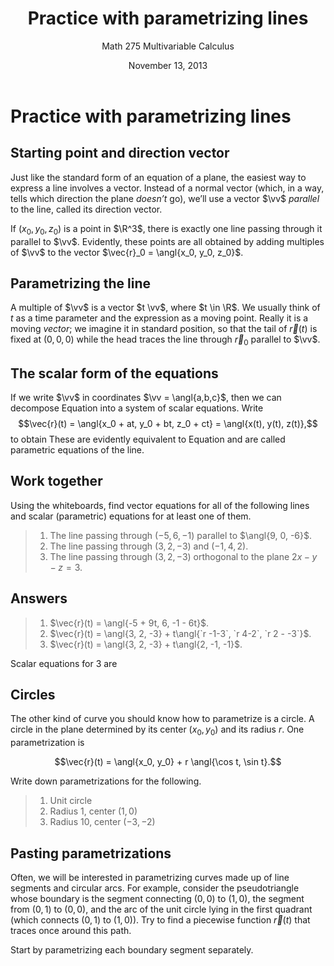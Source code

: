 % Practice with parametrizing lines
% Math 275 Multivariable Calculus
% November 13, 2013

# Practice with parametrizing lines

## Starting point and direction vector

Just like the standard form of an equation of a plane, the easiest way to express a line involves a vector. Instead of a normal vector (which, in a way, tells which direction the plane *doesn't* go), we'll use a vector $\vv$ *parallel* to the line, called its direction vector.

If $(x_0, y_0, z_0)$ is a point in $\R^3$, there is exactly one line passing through it parallel to $\vv$. Evidently, these points are all obtained by adding multiples of $\vv$ to the vector $\vec{r}_0 = \angl{x_0, y_0, z_0}$.

## Parametrizing the line

A multiple of $\vv$ is a vector $t \vv$, where $t \in \R$. We usually think of $t$ as a time parameter and the expression
\begin{equation} \label{eq:vecline}
\vec{r}(t) = \vec{r}_0 + t \vv 
\end{equation}
as a moving point. Really it is a moving *vector*; we imagine it in standard position, so that the tail of $\vec{r}(t)$ is fixed at $(0,0,0)$ while the head traces the line through $\vec{r}_0$ parallel to $\vv$.

## The scalar form of the equations

If we write $\vv$ in coordinates $\vv = \angl{a,b,c}$, then we can decompose Equation \ref{eq:vecline} into a system of scalar equations. Write 
$$\vec{r}(t) = \angl{x_0 + at, y_0 + bt, z_0 + ct} = \angl{x(t), y(t), z(t)},$$ to obtain
\begin{align*}
    x(t) &= x_0 + at \\
    y(t) &= y_0 + bt \\
    z(t) &= z_0 + ct \\
\end{align*}
These are evidently equivalent to Equation \ref{eq:vecline} and are called  parametric equations of the line.

## Work together

Using the whiteboards, find vector equations for all of the following lines and scalar (parametric) equations for at least one of them.

> 1. The line passing through $(-5, 6, -1)$ parallel to $\angl{9, 0, -6}$.
> 2. The line passing through $(3, 2, -3)$ and $(-1, 4, 2)$.
> 3. The line passing through $(3, 2, -3)$ orthogonal to the plane $2x-y-z=3$.


## Answers

> 1. $\vec{r}(t) = \angl{-5 + 9t, 6, -1 - 6t}$.
> 2. $\vec{r}(t) = \angl{3, 2, -3} + t\angl{`r -1-3`, `r 4-2`, `r 2 - -3`}$.
> 3. $\vec{r}(t) = \angl{3, 2, -3} + t\angl{2, -1, -1}$.

Scalar equations for 3 are
\begin{align*}
    x(t) &= 3 + 2t \\
    y(t) &= 2 - t \\
    z(t) &= -3 -t. 
\end{align*}

## Circles

The other kind of curve you should know how to parametrize is a circle. A circle in the plane determined by its center $(x_0, y_0)$ and its radius $r$. One parametrization is

$$\vec{r}(t) = \angl{x_0, y_0} + r \angl{\cos t, \sin t}.$$

Write down parametrizations for the following.

> 1. Unit circle
> 2. Radius $1$, center $(1,0)$
> 3. Radius $10$, center $(-3, -2)$

## Pasting parametrizations

Often, we will be interested in parametrizing curves made up of line segments and circular arcs. For example, consider the pseudotriangle whose boundary is the segment connecting $(0,0)$ to $(1,0)$, the segment from $(0,1)$ to $(0,0)$, and the arc of the unit circle lying in the first quadrant (which connects $(0,1)$ to $(1,0)$). Try to find a piecewise function $\vec{r}(t)$ that traces once around this path.

Start by parametrizing each boundary segment separately.